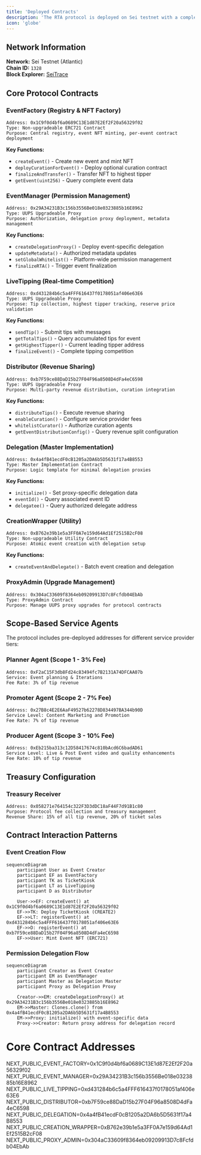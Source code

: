 ```yaml
---
title: 'Deployed Contracts'
description: 'The RTA protocol is deployed on Sei testnet with a complete ecosystem of interconnected smart contracts. Here are the deployed contract addresses, and protocol TL;DRs.'
icon: 'globe'
---
```


## Network Information

**Network:** Sei Testnet (Atlantic)   
**Chain ID:** `1328`  
**Block Explorer:** [SeiTrace](https://seitrace.com/?chain=atlantic-2o)

## Core Protocol Contracts

### EventFactory (Registry & NFT Factory)
```
Address: 0x1C9f0d4bf6a0689C13E1d87E2Ef2F20a56329f02
Type: Non-upgradeable ERC721 Contract
Purpose: Central registry, event NFT minting, per-event contract deployment
```

**Key Functions:**
- `createEvent()` - Create new event and mint NFT
- `deployCurationForEvent()` - Deploy optional curation contract
- `finalizeAndTransfer()` - Transfer NFT to highest tipper
- `getEvent(uint256)` - Query complete event data

### EventManager (Permission Management)
```
Address: 0x29A34231B3c156b3556Be018e0323885b16E8962
Type: UUPS Upgradeable Proxy
Purpose: Authorization, delegation proxy deployment, metadata management
```

**Key Functions:**
- `createDelegationProxy()` - Deploy event-specific delegation
- `updateMetadata()` - Authorized metadata updates
- `setGlobalWhitelist()` - Platform-wide permission management
- `finalizeRTA()` - Trigger event finalization

### LiveTipping (Real-time Competition)
```
Address: 0xd431284b6c5a4FFF616437f0178051af406e63E6
Type: UUPS Upgradeable Proxy  
Purpose: Tip collection, highest tipper tracking, reserve price validation
```

**Key Functions:**
- `sendTip()` - Submit tips with messages
- `getTotalTips()` - Query accumulated tips for event
- `getHighestTipper()` - Current leading tipper address
- `finalizeEvent()` - Complete tipping competition

### Distributor (Revenue Sharing)
```
Address: 0xb7F59ce88DaD15b27F04F96a8508D4dFa4eC6598
Type: UUPS Upgradeable Proxy
Purpose: Multi-party revenue distribution, curation integration
```

**Key Functions:**
- `distributeTips()` - Execute revenue sharing
- `enableCuration()` - Configure service provider fees
- `whitelistCurator()` - Authorize curation agents
- `getEventDistributionConfig()` - Query revenue split configuration

### Delegation (Master Implementation)
```
Address: 0x4a4fB41ecdF0cB1205a2DA6b5D5631f17a4B8553
Type: Master Implementation Contract
Purpose: Logic template for minimal delegation proxies
```

**Key Functions:**
- `initialize()` - Set proxy-specific delegation data
- `eventId()` - Query associated event ID
- `delegatee()` - Query authorized delegate address

### CreationWrapper (Utility)
```
Address: 0xB762e39b1e5a3FF0A7e159d64Ad1Ef2515B2cF08
Type: Non-upgradeable Utility Contract
Purpose: Atomic event creation with delegation setup
```

**Key Functions:**
- `createEventAndDelegate()` - Batch event creation and delegation

### ProxyAdmin (Upgrade Management)
```
Address: 0x304aC33609f8364eb09209913D7c8Fcfdb04EbAb
Type: ProxyAdmin Contract
Purpose: Manage UUPS proxy upgrades for protocol contracts
```

## Scope-Based Service Agents

The protocol includes pre-deployed addresses for different service provider tiers:

### Planner Agent (Scope 1 - 3% Fee)
```
Address: 0xF2aC15F3db8Fd24c83494fc7B2131A74DFCAA07b
Service: Event planning & Iterations
Fee Rate: 3% of tip revenue
```

### Promoter Agent (Scope 2 - 7% Fee)
```
Address: 0x27B8c4E2E6AaF49527b62278D834497BA344b90D
Service Level: Content Marketing and Promotion
Fee Rate: 7% of tip revenue
```

### Producer Agent (Scope 3 - 10% Fee)
```
Address: 0xEb215ba313c12D58417674c810bAcd6C6badAD61
Service Level: Live & Post Event video and quality enhancements
Fee Rate: 10% of tip revenue
```

## Treasury Configuration

### Treasury Receiver
```
Address: 0x058271e764154c322F3D3dDC18aF44F7d91B1c80
Purpose: Protocol fee collection and treasury management
Revenue Share: 15% of all tip revenue, 20% of ticket sales
```

## Contract Interaction Patterns

### Event Creation Flow
```mermaid
sequenceDiagram
    participant User as Event Creator
    participant EF as EventFactory
    participant TK as TicketKiosk
    participant LT as LiveTipping
    participant D as Distributor
    
    User->>EF: createEvent() at 0x1C9f0d4bf6a0689C13E1d87E2Ef2F20a56329f02
    EF->>TK: Deploy TicketKiosk (CREATE2)
    EF->>LT: registerEvent() at 0xd431284b6c5a4FFF616437f0178051af406e63E6
    EF->>D: registerEvent() at 0xb7F59ce88DaD15b27F04F96a8508D4dFa4eC6598
    EF->>User: Mint Event NFT (ERC721)
```

### Permission Delegation Flow
```mermaid
sequenceDiagram
    participant Creator as Event Creator
    participant EM as EventManager
    participant Master as Delegation Master
    participant Proxy as Delegation Proxy
    
    Creator->>EM: createDelegationProxy() at 0x29A34231B3c156b3556Be018e0323885b16E8962
    EM->>Master: Clones.clone() from 0x4a4fB41ecdF0cB1205a2DA6b5D5631f17a4B8553
    EM->>Proxy: initialize() with event-specific data
    Proxy->>Creator: Return proxy address for delegation record
```


# Core Contract Addresses  
NEXT_PUBLIC_EVENT_FACTORY=0x1C9f0d4bf6a0689C13E1d87E2Ef2F20a56329f02
NEXT_PUBLIC_EVENT_MANAGER=0x29A34231B3c156b3556Be018e0323885b16E8962
NEXT_PUBLIC_LIVE_TIPPING=0xd431284b6c5a4FFF616437f0178051af406e63E6
NEXT_PUBLIC_DISTRIBUTOR=0xb7F59ce88DaD15b27F04F96a8508D4dFa4eC6598
NEXT_PUBLIC_DELEGATION=0x4a4fB41ecdF0cB1205a2DA6b5D5631f17a4B8553
NEXT_PUBLIC_CREATION_WRAPPER=0xB762e39b1e5a3FF0A7e159d64Ad1Ef2515B2cF08
NEXT_PUBLIC_PROXY_ADMIN=0x304aC33609f8364eb09209913D7c8Fcfdb04EbAb
```
